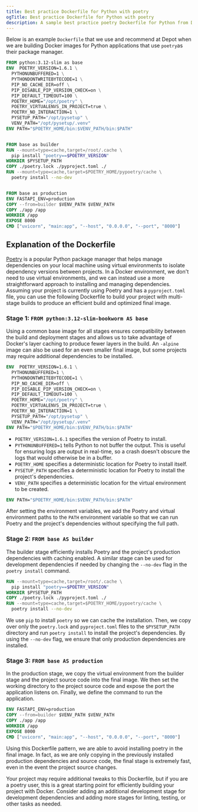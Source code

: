 ```yaml
---
title: Best practice Dockerfile for Python with poetry
ogTitle: Best practice Dockerfile for Python with poetry
description: A sample best practice poetry Dockerfile for Python from Depot
---
```


Below is an example `Dockerfile` that we use and recommend at Depot when we are building Docker images for Python applications that use `poetry`as their package manager.

```dockerfile
FROM python:3.12-slim as base
ENV  POETRY_VERSION=1.6.1 \
  PYTHONUNBUFFERED=1 \
  PYTHONDONTWRITEBYTECODE=1 \
  PIP_NO_CACHE_DIR=off \
  PIP_DISABLE_PIP_VERSION_CHECK=on \
  PIP_DEFAULT_TIMEOUT=100 \
  POETRY_HOME="/opt/poetry" \
  POETRY_VIRTUALENVS_IN_PROJECT=true \
  POETRY_NO_INTERACTION=1 \
  PYSETUP_PATH="/opt/pysetup" \
  VENV_PATH="/opt/pysetup/.venv"
ENV PATH="$POETRY_HOME/bin:$VENV_PATH/bin:$PATH"


FROM base as builder
RUN --mount=type=cache,target=/root/.cache \
  pip install "poetry==$POETRY_VERSION"
WORKDIR $PYSETUP_PATH
COPY ./poetry.lock ./pyproject.toml ./
RUN --mount=type=cache,target=$POETRY_HOME/pypoetry/cache \
  poetry install --no-dev


FROM base as production
ENV FASTAPI_ENV=production
COPY --from=builder $VENV_PATH $VENV_PATH
COPY ./app /app
WORKDIR /app
EXPOSE 8000
CMD ["uvicorn", "main:app", "--host", "0.0.0.0", "--port", "8000"]
```

## Explanation of the Dockerfile

[Poetry](https://github.com/python-poetry/poetry) is a popular Python package manager that helps manage dependencies on your local machine using virtual environments to isolate dependency versions between projects. In a Docker environment, we don't need to use virtual environments, and we can instead use a more straightforward approach to installing and managing dependencies. Assuming your project is currently using Poetry and has a `pyproject.toml` file, you can use the following Dockerfile to build your project with multi-stage builds to produce an efficient build and optimized final image.

### Stage 1: `FROM python:3.12-slim-bookworm AS base`

Using a common base image for all stages ensures compatibility between the build and deployment stages and allows us to take advantage of Docker's layer caching to produce fewer layers in the build. An `-alpine` image can also be used for an even smaller final image, but some projects may require additional dependencies to be installed.

```dockerfile
ENV  POETRY_VERSION=1.6.1 \
  PYTHONUNBUFFERED=1 \
  PYTHONDONTWRITEBYTECODE=1 \
  PIP_NO_CACHE_DIR=off \
  PIP_DISABLE_PIP_VERSION_CHECK=on \
  PIP_DEFAULT_TIMEOUT=100 \
  POETRY_HOME="/opt/poetry" \
  POETRY_VIRTUALENVS_IN_PROJECT=true \
  POETRY_NO_INTERACTION=1 \
  PYSETUP_PATH="/opt/pysetup" \
  VENV_PATH="/opt/pysetup/.venv"
ENV PATH="$POETRY_HOME/bin:$VENV_PATH/bin:$PATH"
```

- `POETRY_VERSION=1.6.1` specifies the version of Poetry to install.
- `PYTHONUNBUFFERED=1` tells Python to not buffer the output. This is useful for ensuring logs are output in real-time, so a crash doesn't obscure the logs that would otherwise be in a buffer.
- `POETRY_HOME` specifies a deterministic location for Poetry to install itself.
- `PYSETUP_PATH` specifies a deterministic location for Poetry to install the project's dependencies.
- `VENV_PATH` specifies a deterministic location for the virtual environment to be created.

```dockerfile
ENV PATH="$POETRY_HOME/bin:$VENV_PATH/bin:$PATH"
```

After setting the environment variables, we add the Poetry and virtual environment paths to the `PATH` environment variable so that we can run Poetry and the project's dependencies without specifying the full path.

### Stage 2: `FROM base AS builder`

The builder stage efficiently installs Poetry and the project's production dependencies with caching enabled. A similar stage can be used for development dependencies if needed by changing the `--no-dev` flag in the `poetry install` command.

```dockerfile
RUN --mount=type=cache,target=/root/.cache \
  pip install "poetry==$POETRY_VERSION"
WORKDIR $PYSETUP_PATH
COPY ./poetry.lock ./pyproject.toml ./
RUN --mount=type=cache,target=$POETRY_HOME/pypoetry/cache \
  poetry install --no-dev
```

We use `pip` to install `poetry` so we can cache the installation. Then, we copy over only the `poetry.lock` and `pyproject.toml` files to the `$PYSETUP_PATH` directory and run `poetry install` to install the project's dependencies. By using the `--no-dev` flag, we ensure that only production dependencies are installed.

### Stage 3: `FROM base AS production`

In the production stage, we copy the virtual environment from the builder stage and the project source code into the final image. We then set the working directory to the project source code and expose the port the application listens on. Finally, we define the command to run the application.

```dockerfile
ENV FASTAPI_ENV=production
COPY --from=builder $VENV_PATH $VENV_PATH
COPY ./app /app
WORKDIR /app
EXPOSE 8000
CMD ["uvicorn", "main:app", "--host", "0.0.0.0", "--port", "8000"]
```

Using this Dockerfile pattern, we are able to avoid installing poetry in the final image. In fact, as we are only copying in the previously installed  production dependencies and source code, the final stage is extremely fast, even in the event the project source changes.

Your project may require additional tweaks to this Dockerfile, but if you are a poetry user, this is a great starting point for efficiently building your project with Docker. Consider adding an additional development stage for development dependencies and adding more stages for linting, testing, or other tasks as needed.
